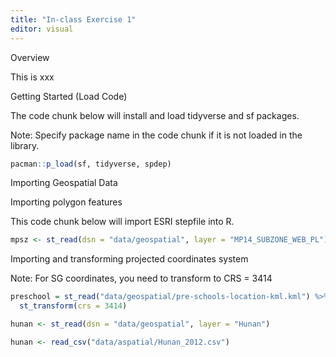 ```yaml
---
title: "In-class Exercise 1"
editor: visual
---
```


Overview

This is xxx

Getting Started (Load Code)

The code chunk below will install and load tidyverse and sf packages.

Note: Specify package name in the code chunk if it is not loaded in the library.

```r
pacman::p_load(sf, tidyverse, spdep)
```

Importing Geospatial Data

Importing polygon features

This code chunk below will import ESRI stepfile into R.

```r
mpsz <- st_read(dsn = "data/geospatial", layer = "MP14_SUBZONE_WEB_PL")
```

Importing and transforming projected coordinates system

Note: For SG coordinates, you need to transform to CRS = 3414

```r
preschool = st_read("data/geospatial/pre-schools-location-kml.kml") %>%
  st_transform(crs = 3414)
```

```r
hunan <- st_read(dsn = "data/geospatial", layer = "Hunan")
```

```r
hunan <- read_csv("data/aspatial/Hunan_2012.csv")

```
